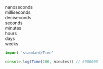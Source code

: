 
<Nav root='../../' selected="standard/Time" />

nanoseconds <br />
milliseconds <br />
deciseconds <br />
seconds <br />
minutes <br />
hours <br />
days <br />
weeks <br />

```typescript
import 'standard/Time'

console.log(Time(100, minutes)) // 6000000
```
